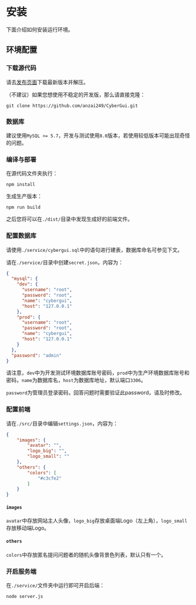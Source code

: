 
# 安装

下面介绍如何安装运行环境。

## 环境配置

<Steps>

### 下载源代码

请去[发布页面](https://github.com/anzai249/CyberGui/releases)下载最新版本并解压。

（不建议）如果您想使用不稳定的开发版，那么请直接克隆：

```shell copy
git clone https://github.com/anzai249/CyberGui.git
```

### 数据库

建议使用`MySQL >= 5.7`，开发与测试使用`8.0`版本，若使用较低版本可能出现奇怪的问题。

### 编译与部署

在源代码文件夹执行：

```shell copy
npm install
```

生成生产版本：

```shell copy
npm run build
```

之后您将可以在`./dist/`目录中发现生成好的前端文件。

### 配置数据库

请使用`./service/cybergui.sql`中的语句进行建表，数据库命名可参见下文。

请在`./service/`目录中创建`secret.json`，内容为：

```json filename="secret.json" copy
{
  "mysql": {
    "dev": {
      "username": "root",
      "password": "root",
      "name": "cybergui",
      "host": "127.0.0.1"
    },
    "prod": {
      "username": "root",
      "password": "root",
      "name": "cybergui",
      "host": "127.0.0.1"
    }
  },
  "password": "admin"
}
```

请注意，`dev`中为开发测试环境数据库账号密码，`prod`中为生产环境数据库账号和密码，`name`为数据库名，`host`为数据库地址，默认端口`3306`。

`password`为管理员登录密码，回答问题时需要验证此password，请及时修改。

### 配置前端

请在`./src/`目录中编辑`settings.json`，内容为：

```json filename="secret.json" copy
{
    "images": {
        "avatar": "",
        "logo_big": "",
        "logo_small": ""
    },
    "others": {
        "colors": [
            "#c3cfe2"
        ]
    }
}
```
#### `images`

`avatar`中存放网站主人头像，`logo_big`存放桌面端Logo（左上角），`logo_small`存放移动端Logo。

#### `others`

`colors`中存放匿名提问问题者的随机头像背景色列表，默认只有一个。

### 开启服务端

在`./service/`文件夹中运行即可开启后端：

```shell copy
node server.js
```

</Steps>
